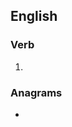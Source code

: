 ==English==

===Verb===
{{head|en|present participle}}

# {{present participle of|amel|lang=en|nocat=1}}

===Anagrams===
* {{anagrams|en|a=aegilmn|geminal|leaming|mealing|megalin}}